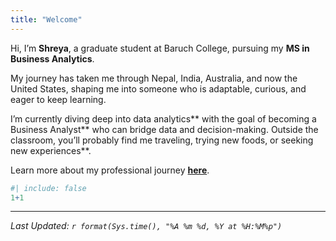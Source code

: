 ```yaml
---
title: "Welcome"
---
```


Hi, I’m **Shreya**, a graduate student at Baruch College, pursuing my **MS in Business Analytics**.  

My journey has taken me through Nepal, India, Australia, and now the United States, shaping me into someone who is adaptable, curious, and eager to keep learning.  

I’m currently diving deep into data analytics** with the goal of becoming a Business Analyst** who can bridge data and decision-making. Outside the classroom, you’ll probably find me traveling, trying new foods, or seeking new experiences**.  

Learn more about my professional journey [**here**](https://www.linkedin.com/in/shreya-karki/).




```r
#| include: false
1+1
```
--------------
*Last Updated: `r format(Sys.time(), "%A %m %d, %Y at %H:%M%p")`*